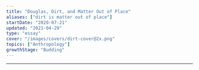 ```yaml
---
title: "Douglas, Dirt, and Matter Out of Place"
aliases: ["dirt is matter out of place"]
startDate: "2020-07-21"
updated: "2021-04-29"
type: "essay"
cover: "/images/covers/dirt-cover@2x.png"
topics: ["Anthropology"]
growthStage: "Budding"
---
```


<FullWidthImage
    width="950px"
    alt="Mary Douglas defined dirt as matter out of place. Socks are not inherently dirty all the time."
    src="https://res.cloudinary.com/dxj9qr5gj/image/upload/v1619766341/maggieappleton.com/notes/douglas-dirt/Douglas_1_ptxejg.png"
/>

<FullWidthImage
    width="880px"
    alt="A piece of toast is not inherently dirty, but a sock on a piece of toast is gross. As is finding toast in a sock drawer."
    src="https://res.cloudinary.com/dxj9qr5gj/image/upload/v1619766340/maggieappleton.com/notes/douglas-dirt/Douglas_2_gzamdm.png"
/>

<FullWidthImage
    width="880px"
    alt="What offends us here is the crossing of boundaries"
    src="https://res.cloudinary.com/dxj9qr5gj/image/upload/v1619766339/maggieappleton.com/notes/douglas-dirt/Douglas_3_lsoet3.png"
/>

---

<ResourceBook
    large
    url="https://www.librarything.com/work/157380"
    author="Mary Douglas"
    img="https://images-na.ssl-images-amazon.com/images/P/0415289955.01._SX450_SY635_SCLZZZZZZZ_.jpg"
    title="Purity and Danger"
    description="Purity and danger is considered an anthropological classic. Douglas analyses of the concepts of pollution, taboo, dirt, cleanliness, and power across cultures."
/>
